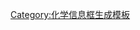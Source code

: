 <includeonly><!-- 这里是化学信息框，具体使用方法请参阅[[Template:Chembox]]的说明 -->
{{Chembox
| Name = 
| NameEn = 
| ImageFile = 
|  ImageSize = 
|  ImageAlt = 
|  ImageName = 
| ImageFile1 =
|  ImageSize1 = 
|  ImageAlt1 = 
|  ImageName1 = 
| ImageFile2 =
|  ImageSize2 = 
|  ImageAlt2 = 
|  ImageName2 = 
| ImageFile3 =
|  ImageSize3 = 
|  ImageAlt3 = 
|  ImageName3 = 
| ImageFileL1 =
|  ImageSizeL1 = 
|  ImageAltL1 = 
|  ImageNameL1 = 
| ImageFileR1 =
|  ImageSizeR1 = 
|  ImageAltR1 = 
|  ImageNameR1 = 
| ImageFileL2 =
|  ImageSizeL2 = 
|  ImageAltL2 = 
|  ImageNameL2 = 
| ImageFileR2 =
|  ImageSizeR2 = 
|  ImageAltR2 = 
|  ImageNameR2 = 
| IUPACName = 
|  IUPACNameZh = 
|  SystematicName = 
|  OtherNames = 
| Abbreviations =
| Section1 = {{Chembox Identifiers
|  3DMet =
|  ATCvet = 
|  ATCCode_prefix = 
|  ATCCode_suffix = 
|  ATC_Supplemental =
|  Beilstein =
|  CASNo = 
|  CASNo_Ref =
|  CASNos =
|  CASOther =
|  ChEBI =
|  ChemSpiderID =
|  DrugBank =
|  EC-number =
|  EINECS = 
|  EINECSCASNO = 
|  Gmelin =
|  InChI = 
|  KEGG =
|  MeSHName =
|  PubChem = 
|  RTECS = 
|  SMILES = 
|  UNNumber =
}}
| Section2 = {{Chembox Properties
|  AtmosphericOHRateConstant = 
|  Appearance = 
|  BoilingPt = 
|  Boiling_notes = 
|  Density = 
|  Formula = 
|  HenryConstant = 
|  LogP = 
|  MolarMass = 
|  MeltingPt = 
|  Melting_notes = 
|  pKa = 
|  pKb =
|  Solubility = 
|  SolubleOther = 
|  Solvent = 
|  VaporPressure =}}
| Section3 = {{Chembox Structure 
|  Coordination =
|  CrystalStruct = 
|  MolShape = }}
| Section4 = {{Chembox Thermochemistry
|  DeltaHc =
|  DeltaHf =  
|  Entropy = 
|  HeatCapacity = }}
| Section5 = {{Chembox Pharmacology
|  AdminRoutes = 
|  Bioavail = 
|  Excretion = 
|  HalfLife = 
|  Metabolism = 
|  Legal_status = 
|  Legal_US = 
|  Legal_UK = 
|  Legal_AU = 
|  Legal_CA = 
|  PregCat = 
|  PregCat_AU = 
|  PregCat_US =
|  ProteinBound = }}
| Section6 = {{Chembox Explosive
|  ExplosiveV = 
|  FrictionSens = 
|  REFactor =
|  ShockSens = }}
| Section7 = {{Chembox Hazards
|  Autoignition = 
|  EUClass = 
|  EUIndex = 
|  ExploLimits = 
|  ExternalMSDS = 
|  FlashPt = 
|  LD50 =
|  MainHazards = 
|  NFPA-H = 
|  NFPA-F = 
|  NFPA-R = 
|  NFPA-O = 
|  PEL =
|  RPhrases = 
|  RSPhrases = 
|  SPhrases = }}
| Section8 = {{Chembox Related
|  Function = 
|  OtherAnions = 
|  OtherCations = 
|  OtherCpds =
|  OtherFunctn =  }}
}}
<!-- 接下来是条目正文内容 -->
</includeonly><noinclude>{{Documentation}}[[Category:化学信息框生成模板]]</noinclude>